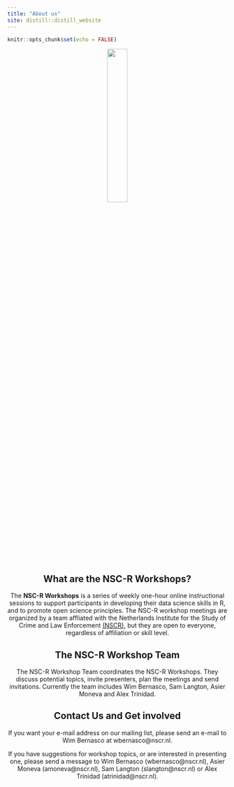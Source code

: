```yaml
---
title: "About us"
site: distill::distill_website
---
```



```r
knitr::opts_chunk$set(echo = FALSE)

```

<center>

![](images/workshop_2.png){width=30%}

</centre>    

## What are the NSC-R Workshops?

The **NSC-R Workshops** is a series of weekly one-hour online instructional sessions to support participants in developing their data science skills in R, and to promote open science principles. The NSC-R workshop meetings are organized by a team affliated with the Netherlands Institute for the Study of Crime and Law Enforcement [(NSCR)](https://www.nscr.nl/en/), but they are open to everyone, regardless of affiliation or skill level. 

## The NSC-R Workshop Team

The NSC-R Workshop Team coordinates the NSC-R Workshops. They discuss potential topics, invite presenters, plan the meetings and send invitations. Currently the team includes Wim Bernasco, Sam Langton, Asier Moneva and Alex Trinidad.

## Contact Us and Get involved

If you want your e-mail address on our mailing list, please send an e-mail to Wim Bernasco at wbernasco@nscr.nl.

If you have suggestions for workshop topics, or are interested in presenting one, please send a message to Wim Bernasco  (wbernasco@nscr.nl), Asier Moneva (amoneva@nscr.nl), Sam Langton (slangton@nscr.nl) or Alex Trinidad (atrinidad@nscr.nl).





